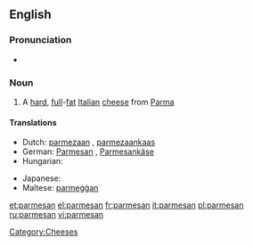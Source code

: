 {{also|Parmesan}}
==English==

===Pronunciation===
* {{IPA|/ˈparməzan/|/ˈparməʒan/}}

===Noun===
{{wikipedia}}
{{infl|en|noun}}

# A [[hard]], [[full]]-[[fat]] [[Italian]] [[cheese]] from [[Parma]]

====Translations====
{{trans-top|hard, full-fat Italian cheese from Parma}}
* Dutch: [[parmezaan]] {{m}}, [[parmezaankaas]] {{m}}
* German: [[Parmesan]] {{m}}, [[Parmesankäse]] {{m}}
* Hungarian: {{t-|hu|parmezán}}
{{trans-mid}}
* Japanese: {{t-|ja|パルメザン|tr=parumezan|sc=Jpan}}
* Maltese: [[parmeġġan]]
{{trans-bottom}}

{{anagrams:en/aaemnprs}}
[[Category:Cheeses]]

[[et:parmesan]]
[[el:parmesan]]
[[fr:parmesan]]
[[it:parmesan]]
[[pl:parmesan]]
[[ru:parmesan]]
[[vi:parmesan]]